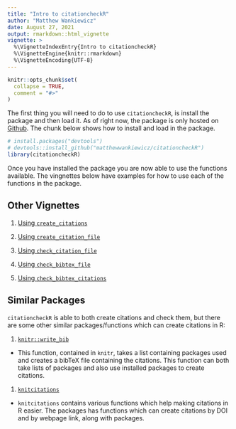 ```yaml
---
title: "Intro to citationcheckR"
author: "Matthew Wankiewicz"
date: August 27, 2021
output: rmarkdown::html_vignette
vignette: >
  %\VignetteIndexEntry{Intro to citationcheckR}
  %\VignetteEngine{knitr::rmarkdown}
  %\VignetteEncoding{UTF-8}
---
```


```r
knitr::opts_chunk$set(
  collapse = TRUE,
  comment = "#>"
)
```

The first thing you will need to do to use `citationcheckR`, is install the package and then load it. As of right now, the package is only hosted on [Github](https://github.com/matthewwankiewicz/citationcheckR). The chunk below shows how to install and load in the package.

```r
# install.packages("devtools")
# devtools::install_github("matthewwankiewicz/citationcheckR")
library(citationcheckR)
```

Once you have installed the package you are now able to use the functions available. The vingnettes below have examples for how to use each of the functions in the package.

## Other Vignettes

1. [Using `create_citations`](create_citations_vignette.Rmd)

1. [Using `create_citation_file`](create_citation_file_vignette.Rmd)

1. [Using `check_citation_file`](check_citation_file_vignette.Rmd)

1. [Using `check_bibtex_file`](check_bibtex_file_vignette.Rmd)

1. [Using `check_bibtex_citations`](check_bibtex_citations_vignette.Rmd)

## Similar Packages

`citationcheckR` is able to both create citations and check them, but there are some other similar packages/functions which can create citations in R:

1. [`knitr::write_bib`](https://www.rdocumentation.org/packages/knitr/versions/1.33/topics/write_bib)
  * This function, contained in `knitr`, takes a list containing packages used and creates a bibTeX file containing the citations. This function can both take lists of packages and also use installed packages to create citations. 
  
1. [`knitcitations`](https://github.com/cboettig/knitcitations)
  * `knitcitations` contains various functions which help making citations in R easier. The packages has functions which can create citations by DOI and by webpage link, along with packages.



